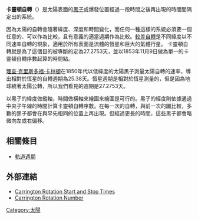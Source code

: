 {{unreferenced|time=2015-8-30}}
'''卡靈頓自轉'''（{{lang-en|'''Carrington rotation'''}}）是太陽表面的[[太陽黑子|黑子]]或爆發位置經過一段時間之後再出現的時間間隔定出的系統。

因為太陽的自轉會隨著緯度、深度和時間變化，而任何一種這樣的系統必須要一個任意的、可以作為比較，且有意義的適當週期作為比較。[[較差自轉|較差自轉]]是不同緯度以不同速率自轉的現象，適用於所有表面是流體的恆星和巨大的氣體行星。
卡靈頓自轉就是為了這個目的被專斷的定為27.2753天，並以1853年11月9日做為單一的卡靈頓自轉序數起算的時間點。

[[理查·克里斯多福·卡林頓|理查·克里斯多福·卡林頓]]在1850年代以低緯度的太陽黑子測量太陽自轉的速率，導出相對於恆星的自轉週期為25.38天。恆星週期是相對於恆星測量的，但是因為地球繞著太陽公轉，所以我們看見的週期是27.2753天。

以黑子的緯度做縱軸，時間做橫軸來繪圖來繪圖是可行的。黑子的經度則依據通過中央子午線的時間計算卡靈頓自轉序數。在每一次的自轉，與前一次的圖比較，多數的黑子都會在與早先相同的位置上再出現。但經過更長的時間，這些黑子都會略微向左或右偏移。

== 相關條目 ==
*[[軌道週期|軌道週期]]

== 外部連結 ==

*[http://umtof.umd.edu/pm/crn/CARRTIME.HTML Carrington Rotation Start and Stop Times] {{Wayback|url=http://umtof.umd.edu/pm/crn/CARRTIME.HTML |date=20210213220304 }}
*[http://scienceworld.wolfram.com/astronomy/CarringtonRotationNumber.html Carrington Rotation Number] {{Wayback|url=http://scienceworld.wolfram.com/astronomy/CarringtonRotationNumber.html |date=20181004000307 }}

[[Category:太陽|Category:太陽]]